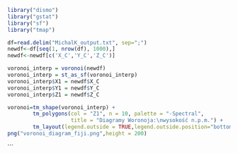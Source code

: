 
```{r}
library("dismo")
library("gstat")
library("sf")
library("tmap")
```

```{r}
df=read.delim("MichalK_output.txt", sep=";")
newdf<-df[seq(1, nrow(df), 1000),]
newdf<-newdf[c('X_C','Y_C','Z_C')]
```

```{r}
voronoi_interp = voronoi(newdf)
voronoi_interp = st_as_sf(voronoi_interp)
voronoi_interp$X1 = newdf$X_C
voronoi_interp$Y1 = newdf$Y_C
voronoi_interp$Z1 = newdf$Z_C
```

```{r}
voronoi=tm_shape(voronoi_interp) +
        tm_polygons(col = "Z1", n = 10, palette = "-Spectral",
                    title = "Diagramy Woronoja:\nwysokość n.p.m.") +
        tm_layout(legend.outside = TRUE,legend.outside.position="bottom",legend.outside.size=0.8)
png("voronoi_diagram_fiji.png",height = 200)


```
```

